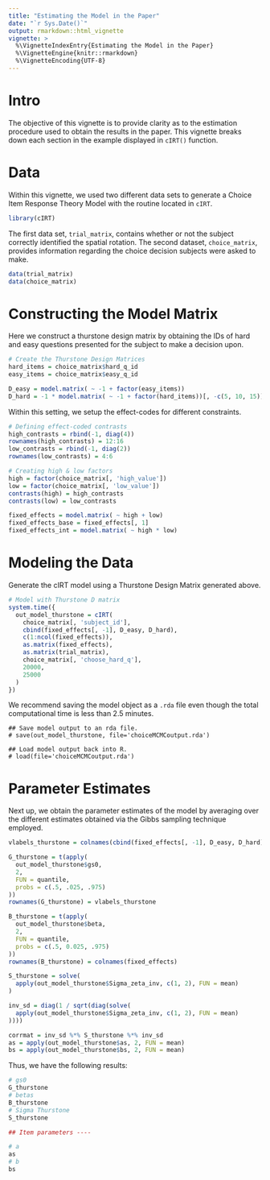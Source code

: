 ```yaml
---
title: "Estimating the Model in the Paper"
date: "`r Sys.Date()`"
output: rmarkdown::html_vignette
vignette: >
  %\VignetteIndexEntry{Estimating the Model in the Paper}
  %\VignetteEngine{knitr::rmarkdown}
  %\VignetteEncoding{UTF-8}
---
```


# Intro

The objective of this vignette is to provide clarity as to the estimation 
procedure used to obtain the results in the paper. This vignette breaks down 
each section in the example displayed in `cIRT()` function. 

# Data

Within this vignette, we used two different data sets to generate a Choice
Item Response Theory Model with the routine located in `cIRT`.

```r
library(cIRT)
```

The first data set, `trial_matrix`, contains whether or not the subject
correctly identified the spatial rotation. The second dataset, `choice_matrix`,
provides information regarding the choice decision subjects were asked to make. 

```r
data(trial_matrix)
data(choice_matrix)
```

# Constructing the Model Matrix
Here we construct a thurstone design matrix by obtaining the IDs of hard and easy questions presented for the subject to make a decision upon.

```r
# Create the Thurstone Design Matrices
hard_items = choice_matrix$hard_q_id
easy_items = choice_matrix$easy_q_id

D_easy = model.matrix( ~ -1 + factor(easy_items))
D_hard = -1 * model.matrix( ~ -1 + factor(hard_items))[, -c(5, 10, 15)]
```

Within this setting, we setup the effect-codes for different constraints. 

```r
# Defining effect-coded contrasts
high_contrasts = rbind(-1, diag(4))
rownames(high_contrasts) = 12:16
low_contrasts = rbind(-1, diag(2))
rownames(low_contrasts) = 4:6

# Creating high & low factors
high = factor(choice_matrix[, 'high_value'])
low = factor(choice_matrix[, 'low_value'])
contrasts(high) = high_contrasts
contrasts(low) = low_contrasts

fixed_effects = model.matrix( ~ high + low)
fixed_effects_base = fixed_effects[, 1]
fixed_effects_int = model.matrix( ~ high * low)
```

# Modeling the Data

Generate the cIRT model using a Thurstone Design Matrix generated above. 

```r
# Model with Thurstone D matrix
system.time({
  out_model_thurstone = cIRT(
    choice_matrix[, 'subject_id'],
    cbind(fixed_effects[, -1], D_easy, D_hard),
    c(1:ncol(fixed_effects)),
    as.matrix(fixed_effects),
    as.matrix(trial_matrix),
    choice_matrix[, 'choose_hard_q'],
    20000,
    25000
  )
})
```

We recommend saving the model object as a `.rda` file even though the total
computational time is less than 2.5 minutes.  
```
## Save model output to an rda file.
# save(out_model_thurstone, file='choiceMCMCoutput.rda')

## Load model output back into R.
# load(file='choiceMCMCoutput.rda')
```

# Parameter Estimates

Next up, we obtain the parameter estimates of the model by averaging over the different estimates obtained via the Gibbs sampling technique employed. 

```r
vlabels_thurstone = colnames(cbind(fixed_effects[, -1], D_easy, D_hard))

G_thurstone = t(apply(
  out_model_thurstone$gs0,
  2,
  FUN = quantile,
  probs = c(.5, .025, .975)
))
rownames(G_thurstone) = vlabels_thurstone

B_thurstone = t(apply(
  out_model_thurstone$beta,
  2,
  FUN = quantile,
  probs = c(.5, 0.025, .975)
))
rownames(B_thurstone) = colnames(fixed_effects)

S_thurstone = solve(
  apply(out_model_thurstone$Sigma_zeta_inv, c(1, 2), FUN = mean)
)

inv_sd = diag(1 / sqrt(diag(solve(
  apply(out_model_thurstone$Sigma_zeta_inv, c(1, 2), FUN = mean)
))))

corrmat = inv_sd %*% S_thurstone %*% inv_sd
as = apply(out_model_thurstone$as, 2, FUN = mean)
bs = apply(out_model_thurstone$bs, 2, FUN = mean)
```

Thus, we have the following results:

```r
# gs0
G_thurstone
# betas
B_thurstone
# Sigma Thurstone
S_thurstone

## Item parameters ----

# a
as
# b
bs
```